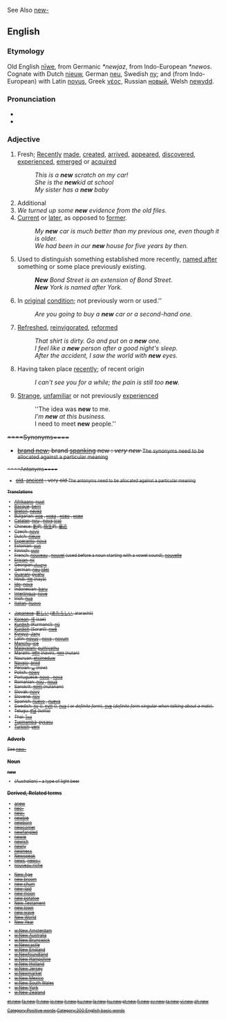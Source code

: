 See Also [[new-]]
{{rfc}}

==English==

{{rank|three|put|once|167|new|years|always|another}}

===Etymology===
Old English [[niwe|nīwe]], from Germanic ''*newjaz'', from Indo-European ''*newos''.  Cognate with Dutch [[nieuw]], German [[neu]], Swedish [[ny]]; and (from Indo-European) with Latin [[novus]], Greek [[νέος]], Russian [[новый]], Welsh [[newydd]].

===Pronunciation===
*{{IPA|/nju:/}}
*{{audio|en-us-new.ogg|Audio (US)}}

===Adjective===
{{en-ad2|'''new'''|'''[[newer]]'''|'''[[newest]]'''}}

<!-- This is a complex, much used word with many subtle nuances of meaning. IT NEEDS a lot of examples --~~~~ -->
# Fresh; [[recently|Recently]] [[made]], [[created]], [[arrived]], [[appeared]], [[discovered]], [[experienced]], [[emerged]] or [[acquired]]
#: ''This is a '''new''' scratch on my car!''
#: ''She is the '''new '''kid at school''
#: ''My sister has a '''new''' baby''
# Additional
# ''We turned up some '''new''' evidence from the old files.''
# [[current|Current]] or [[later]], as opposed to [[former]].
#: ''My '''new''' car is much better than my previous one, even though it is older.''
#: ''We had been in our '''new''' house for five years by then.''
# Used to distinguish something established more recently, [[named after]] something or some place previously existing.
#: '''''New''' Bond Street is an extension of Bond Street.''
#: '''''New''' York is named after York.''
# In [[original]] [[condition]]; not previously worn or used.''
#: ''Are you going to buy a '''new''' car or a second-hand one.''
# [[refresh|Refreshed]], [[reinvigorate]]d, [[reform]]ed
#: ''That shirt is dirty. Go and put on a '''new''' one.''
#: ''I feel like a '''new''' person after a good night's sleep.''
#: ''After the accident, I saw the world with '''new''' eyes.''
# Having taken place [[recently]]; of recent origin
#:''I can't see you for a while; the pain is still too '''new'''.''
# [[strange|Strange]], [[unfamiliar]] or not previously [[experience]]d
#: ''The idea was '''new''' to me.
#: ''I'm '''new''' at this business.''
#: I need to meet '''new''' people.''



<strike>====Synonyms====
*<strike>[[brand new]]; brand [[spanking]] new : ''very new'' </strike> <small>The synonyms need to be allocated against a particular meaning

<strike>====Antonyms====
*<strike>[[old]], [[ancient]] : very old </strike> <small>The antonyms need to be allocated against a particular meaning

====Translations====
{{checktrans}}
{{top}}
*[[Afrikaans]]: [[nuut]]
*[[Basque]]: [[berri]]
*[[Breton]]: [[nevez]]
*Bulgarian: [[нов]] {{m}}, [[нова]] {{f}}, [[ново]] {{n}}, [[нови]] {{p}}
*[[Catalan]]: [[nou]] {{m}}, [[nova]] {{f}} [[:ca:nou|(ca)]]
*Chinese: [[新]]的, [[陌生]]的, [[最近]]
*Czech: [[nový]]
*Dutch: [[nieuw]]
*[[Esperanto]]: [[nova]]
*Estonian: [[uus]]
*Finnish: [[uusi]]
*French: [[nouveau]] {{m}}, [[nouvel]] {{m}} (used before a noun starting with a vowel sound), [[nouvelle]] {{f}}
*[[Frisian]]: [[nij]]
*Georgian:[[:ka:ახალი|ახალი]]
*German: [[neu]] [[:de:neu|(de)]]
*[[Guarani]]: [[pyahu]]
*Hindi: [[नया]] (nayā)
*[[Ido]]: [[nova]]
*Indonesian: [[baru]]
*[[Interlingua]]: [[nove]]
*Irish: [[nua]]
*[[Italian]]: [[nuovo]]
{{mid}}
*[[Japanese]]: [[新しい]] ([[あたらしい]], atarashii)
*[[Korean]]: [[새]] (sae)
*[[Kurdish]] (Kurmancî): [[nû]]
*[[Kurdish]] (Soranî): [[nwê]]
*[[Kyrgyz]]: [[Jany]]
*Latin: [[novus]] {{m}}, [[nova]] {{f}}, [[novum]] {{n}}
*[[Manchu]]: [[ice]]
*[[Malayalam]]: [[puthiyathu]]
*Marathi: [[नवीन]] (navin), [[नुतन]] (nutan)
*Nauruan: [[etsimeduw]]
*[[Navajo]]: [[ániid]]
*Persian: [[نو]] (now)
*Polish: [[nowy]] {{m}}
*Portuguese: [[novo]] {{m}}, [[nova]] {{f}}
*Romanian: [[nou]] {{m}}, [[nouă]] {{f}}
*Sanskrit: [[नुतनम्]] (nutanam)
*Slovak: [[nový]]
*Slovene: [[nov]]
*Spanish: [[nuevo]] {{m}}, [[nueva]] {{f}}
*Swedish: [[ny]] ({{c}}), [[nytt]] ({{n}}), [[nya]] ({{p}} or ''definite form''), [[nye]] (''definite form singular when talking about a male'').
*Telugu: [[కొత్త]] (kotta) 
*Thai: [[ใหม่]]
*[[Tupinambá]]: [[pysasu]]
*[[Turkish]]: [[yeni]]
{{bottom}}

===Adverb===
See [[new-]]


===Noun===
'''new'''
*''(Australian)'' - a type of light beer

===Derived, Related terms===
{{top3}}
*[[anew]]
*[[neo-]]
*[[new-]]
*[[newbie]]
*[[newborn]]
*[[newcomer]]
*[[newfangled]]
*[[newie]]
*[[newish]]
*[[newly]]
*[[newness]]
*[[Newspeak]]
*[[news]], [[news~]]
*[[nouveau riche]]

{{mid3}}
*[[New Age]]
*[[new broom]]
*[[new chum]]
*[[new-laid]]
*[[new moon]]
*[[new potatoe]]
*[[New Testament]]
*[[new town]]
*[[new wave]]
*[[New World]]
*[[New Year]]
{{mid3}}
*[[w:New Amsterdam]]
*[[w:New Australia]]
*[[w:New Brunswick]]
*[[w:Newcastle]]
*[[w:New England]]
*[[w:Newfoundland]]
*[[w:New Hampshire]]
*[[w:New Holland]]
*[[w:New Jersey]]
*[[w:Newmarket]]
*[[w:New Mexico]]
*[[w:New South Wales]]
*[[w:New York]]
*[[w:New Zealand]]
{{bottom}}

[[Category:Positive words]]
[[Category:200 English basic words]]
{{BE-wip}}

[[et:new]]
[[fa:new]]
[[fr:new]]
[[io:new]]
[[it:new]]
[[ku:new]]
[[la:new]]
[[hu:new]]
[[pt:new]]
[[fi:new]]
[[sv:new]]
[[ta:new]]
[[vi:new]]
[[zh:new]]